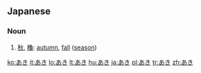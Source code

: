 ==Japanese==

===Noun===
{{ja-noun|h|rom=aki}}

# [[秋]], [[龝]]: [[autumn]], [[fall]] ([[season]])

[[ko:あき]]
[[it:あき]]
[[lo:あき]]
[[lt:あき]]
[[hu:あき]]
[[ja:あき]]
[[pl:あき]]
[[tr:あき]]
[[zh:あき]]
